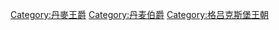 [[Category:丹麥王爵|Category:丹麥王爵]]
[[Category:丹麦伯爵|Category:丹麦伯爵]]
[[Category:格吕克斯堡王朝|Category:格吕克斯堡王朝]]